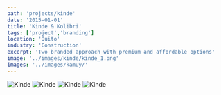 ```yaml
---
path: 'projects/kinde'
date: '2015-01-01'
title: 'Kinde & Kolibri'
tags: ['project','branding']
location: 'Quito'
industry: 'Construction'
excerpt: 'Two branded approach with premium and affordable options'
image: '../images/kinde/kinde_1.png'
images: '../images/kamuy/'
---
```


![Kinde](../images/kinde/kinde_2.png)
![Kinde](../images/kinde/kinde_3.png)
![Kinde](../images/kinde/kinde_4.png)
![Kinde](../images/kinde/kinde_5.png)
